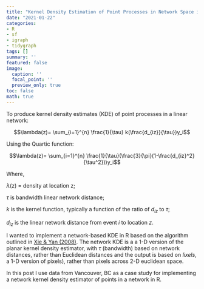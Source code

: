 ```yaml
---
title: "Kernel Density Estimation of Point Processes in Network Space in R"
date: "2021-01-22"
categories:
- R
- sf
- igraph
- tidygraph
tags: []
summary: ''
featured: false
image:
  caption: ''
  focal_point: ''
  preview_only: true
toc: false
math: true
---
```


To produce kernel density estimates (KDE) of point processes in a linear network:

$$\lambda(z)= \sum_{i=1}^{n} \frac{1}{\tau} k(\frac{d_{iz}}{\tau})y_i$$

Using the Quartic function: 

$$\lambda(z)= \sum_{i=1}^{n} \frac{1}{\tau}(\frac{3}{\pi}(1-\frac{d_{iz}^2}{\tau^2}))y_i$$

Where, 

$\lambda$(z) = density at location z; 

$\tau$ is bandwidth linear network distance;

$k$ is the kernel function, typically a function of the ratio of $d_{iz}$ to $\tau$;

$d_{iz}$ is the linear network distance from event $i$ to location $z$.

I wanted to implement a network-based KDE in R based on the algorithm outlined in [Xie & Yan (2008)](https://www.sciencedirect.com/science/article/pii/S0198971508000318). The network KDE is a a 1-D version of the planar kernel density estimator, with $\tau$ (bandwidth) based on network distances, rather than Euclidean distances and the output is based on _lixels_, a 1-D version of pixels), rather than pixels across 2-D euclidean space.

In this post I use data from Vancouver, BC as a case study for implementing a network kernel density estimator of points in a network in R. 

<!-- ```{r,include=FALSE} -->
<!-- options(cancensus.api_key = "CensusMapper_96346368de96ca68bd3f0127e25013d0") -->
<!-- ``` -->


<!-- # Set Up -->

<!-- ```{r,message = FALSE} -->
<!-- library(tidygraph) -->
<!-- library(igraph) -->
<!-- library(stplanr) -->
<!-- library(cancensus) -->
<!-- library(osmdata) -->
<!-- library(dplyr) -->
<!-- library(sf) -->
<!-- library(ggplot2) -->
<!-- library(stringr) -->
<!-- ``` -->

<!-- # Getting the example data -->

<!-- The first step is to load example data.  -->

<!-- ## Study Area Extent -->

<!-- I use the `get_census` function from the  [`cancensus`](https://mountainmath.github.io/cancensus/index.html) package to extract a `sf` object with `POLYGON` geometries, representing the study extent: the City of Vancouver.  -->

<!-- ```{r,message=FALSE} -->
<!-- study_area <- get_census(dataset='CA16', regions=list(CSD="5915"), -->
<!--                      level='CSD', use_cache = FALSE,geo_format = "sf") %>% -->
<!--   filter(name=="Vancouver (CY)") %>% -->
<!--   st_transform(crs = 26910)  -->

<!-- ggplot(study_area) + -->
<!--   geom_sf() +  -->
<!--   coord_sf() + -->
<!--   theme_void() -->
<!-- ``` -->

<!-- ## Road Network Data -->

<!-- Next I use the `osmdata` package to download street network files for the City of Vancouver. The `getbb()` function defines a bounding box for the City of Vancouver.  -->

<!-- ```{r} -->
<!-- bbx <- getbb("Vancouver, BC") -->
<!-- ``` -->

<!-- Next we use the `opq()` and `add_osm_feature` functions to obtain open street map road network data. The `osmdata_sf()` -->

<!-- ```{r} -->
<!-- streets <- bbx %>% -->
<!--   opq()%>% -->
<!--   add_osm_feature(key = "highway",  -->
<!--                   value=c("residential", "living_street", -->
<!--                             "service","unclassified", -->
<!--                             "pedestrian", "footway", -->
<!--                             "track","path","motorway", "trunk", -->
<!--                           "primary","secondary",  -->
<!--                           "tertiary","motorway_link", -->
<!--                           "trunk_link","primary_link", -->
<!--                           "secondary_link", -->
<!--                           "tertiary_link")) %>% -->
<!--   osmdata_sf() -->


<!-- streets_sf <- st_transform(streets$osm_lines,crs=26910) %>%  -->
<!--   filter(st_intersects(.,study_area,sparse=FALSE)) -->

<!-- ggplot() + -->
<!--   geom_sf(data = streets_sf, -->
<!--           aes(color=highway), -->
<!--           size = .4, -->
<!--           alpha = .65)+ -->
<!--   theme_void() -->
<!-- ``` -->

<!-- ## Police Report Data -->

<!-- Finally I get point data of police reports in Vancouver from the City of Vancouver. I subset the data to only include vehicle collisions reported to police in 2018 (last full year of data available).  -->

<!-- ```{r} -->

<!-- url <- "ftp://webftp.vancouver.ca/opendata/csv/crime_csv_all_years.zip" -->
<!-- temp <- tempfile() -->
<!-- download.file(url, temp) -->
<!-- crime <- read.csv(unz(temp, "crime_csv_all_years.csv")) -->
<!-- unlink(temp) -->

<!-- collisions <- crime %>%  -->
<!--   filter(YEAR==2018 & str_detect(TYPE,"Vehicle Collision"))%>%  -->
<!--   st_as_sf(.,coords = c("X","Y"),crs=26910) -->
<!-- ``` -->

<!-- Locations of police reported vehicle collisions are below.  -->

<!-- ```{r} -->
<!-- ggplot(collisions) + -->
<!--   geom_sf() +  -->
<!--   coord_sf() +  -->
<!--   theme_void() -->

<!-- ``` -->

<!-- Now we have the data we need to try and estimate the density of police-reported collisions or "hotspots" in the City of Vancouver.  -->

<!-- NOTE: These data do not differentiate between different types of collisions between road users, and police road collision data consistently miss out on the majority of crashes that occur to active transport users (bicyclists and pedestrians). -->

<!-- # Prepare the network data -->

<!-- In the algorithm outlined in [Xie & Yan (2008)](https://www.sciencedirect.com/science/article/pii/S0198971508000318) the resulting density estimates on a network are based on a spatial unit of analysis they term a _lixel_. _Lixels_ are  basically the 1-D version of a pixel, and refer to how long the segments in our network are from which we calculate densities of events.  -->

<!-- To create a _lixelized_ network I combine the `split_lines()`  and the `lixelize network()` functions.  -->

<!-- The `split_lines()` function has three arguments:  -->

<!-- - **input_lines**: `sf` object with `LINSETRING` or `MULTILINESTRING` geometry -->
<!-- - **max_length**: the _lixel_ size, defined by the maximum length of an individual linestring in the data.  -->
<!-- - **id**: a unique id for each line segment in the `sf` object -->

<!-- The `split_lines()` function is given below: -->

<!-- ```{r} -->

<!-- split_lines <- function(input_lines, max_length, id) { -->

<!--   input_lines <- input_lines %>% ungroup() -->

<!--   geom_column <- attr(input_lines, "sf_column") -->

<!--   input_crs <- sf::st_crs(input_lines) -->

<!--   input_lines[["geom_len"]] <- sf::st_length(input_lines[[geom_column]]) -->

<!--   attr(input_lines[["geom_len"]], "units") <- NULL -->
<!--   input_lines[["geom_len"]] <- as.numeric(input_lines[["geom_len"]]) -->

<!--   too_short <- filter(select(all_of(input_lines),all_of(id), all_of(geom_column), geom_len), geom_len < max_length) %>% select(-geom_len) -->

<!--   too_long <- filter(select(all_of(input_lines),all_of(id), all_of(geom_column), geom_len), geom_len >= max_length) -->

<!--   rm(input_lines) # just to control memory usage in case this is big. -->

<!--   too_long <- mutate(too_long, -->
<!--                      pieces = ceiling(geom_len / max_length), -->
<!--                      fID = 1:nrow(too_long)) %>% -->
<!--     select(-geom_len) -->

<!--   split_points <- sf::st_set_geometry(too_long, NULL)[rep(seq_len(nrow(too_long)), too_long[["pieces"]]),] %>% -->
<!--     select(-pieces) -->

<!--   split_points <- mutate(split_points, split_fID = row.names(split_points)) %>% -->
<!--     group_by(fID) %>% -->
<!--     mutate(piece = 1:n()) %>% -->
<!--     mutate(start = (piece - 1) / n(), -->
<!--            end = piece / n()) %>% -->
<!--     ungroup() -->

<!--   new_line <- function(i, f, t) { -->
<!--     lwgeom::st_linesubstring(x = too_long[[geom_column]][i], from = f, to = t)[[1]] -->
<!--   } -->

<!--   split_lines <- apply(split_points[c("fID", "start", "end")], 1, -->
<!--                        function(x) new_line(i = x[["fID"]], f = x[["start"]], t = x[["end"]])) -->

<!--   rm(too_long) -->

<!--   split_lines <- st_sf(split_points[c(id)], geometry = st_sfc(split_lines, crs = input_crs)) -->

<!--   lixel <- rbind(split_lines,too_short) %>% mutate(LIXID = row_number()) -->

<!--   return(lixel) -->
<!-- } -->
<!-- ``` -->

<!-- The second function needed to prepare the network data is the `lixelize_network` function. This takes two arguments, an `sf` object with `LINESTRING` or `MULTILINESTRING` geometry and the lixel_length argument. This function will create two lixelized networks: 1) the output network where the line data are _lixelized_ and no segment is larger than the a given pixel size and 2) a shortest distance network which will be used to calculate road network lengths in our network kernel density estimates that we will dive into shortly.  -->

<!-- The lixelize network function is given below: -->


<!-- ```{r} -->
<!-- lixelize_network <- function(sf_network,max_lixel_length,uid){ -->
<!--   print("Splitting input spatial lines by lixel length...") -->
<!--   target_lixel <- split_lines(input_lines = sf_network,max_length = max_lixel_length,id = uid) -->
<!--   print("Create corresponding shortest distance network...") -->
<!--   shortest_distance_network <- split_lines(input_lines = target_lixel,max_length = max_lixel_length/2,id = uid) -->
<!--   return(list(target_lixel=target_lixel,shortest_distance_network=shortest_distance_network)) -->
<!-- } -->

<!-- ``` -->


<!-- Our approach varies from Xie and Yan (2008) in that we define a "maximum" length for lixels based on the `split_lines()` function, and  segments that are larger than the specified length are split into equal sized lixels. Instead of having $n$ lixels with 1 extra "residual lixel" we instead have $n$+1 lixels of equal length, under the lixel limit. For example a 45m segment with a maximum lixel length of 10m  would be split into 5 segments of 9m instead of 4 lixels of 10m and a residual lixel of 5m. -->

<!-- Before we use the functions described above to create a network of basic linear units _under_ a maximum length (e.g. _lixelized_ network), we will clean our existing osm data by removing unconnected segments of roads using the `stplanr`.  -->

<!-- First we convert our `sf` road network to a spatial lines network object using the `SpatialLinesNetwork()` function, then clean use the `sln_clean_graph()` function to keep the largest set of connected road segments within our dataset.  -->

<!-- ```{r} -->

<!-- network_sln <- SpatialLinesNetwork(streets_sf) -->
<!-- network_sln <- sln_clean_graph(network_sln)# Remove unconnected roads -->

<!-- ggplot(network_sln@sl) + -->
<!--   geom_sf() +  -->
<!--   coord_sf() + -->
<!--   theme_void() -->

<!-- ```` -->

<!-- Check out the following link for more on the `stplanr` package https://cran.r-project.org/web/packages/stplanr/vignettes/stplanr-paper.html. For now we are only using the one function from the package to clean our network.   -->

<!-- ## Lixelize the cleaned network -->

<!-- Next step is to lixelize the cleaned network. I choose a 25m maximum lixel length (e.g. every linear segment in the network will be 25m or under. This function may take some time to run.  -->

<!-- ```{r} -->

<!-- lixel_list_25m <- lixelize_network( -->
<!--   sf_network = network_sln@sl, -->
<!--   max_lixel_length = 25, -->
<!--   uid = "osm_id" -->

<!-- ) -->

<!-- str(lixel_list_25m) -->

<!-- ``` -->

<!-- The output is a list of two _lixelized_ networks. The first is the lixelized network with the specified length, and the second is the same network but with lixel lengths half the size of indicated. This is the network that will be used in the network kernel density function to calculate shortest network distances from each lixel to each event on the network. More detail on that in the following section.  -->


<!-- # Prepare the point data -->

<!-- Here I need to ensure that the point data are lined up with the cleaned network data. I use a function called `st_snap_points` which "snaps" the points to the location of the nearest road segment within a specified distance tolerance. The function is given below: -->

<!-- ```{r} -->
<!-- st_snap_points = function(x, y, max_dist = 1000) { -->

<!--   if (inherits(x, "sf")) n = nrow(x) -->
<!--   if (inherits(x, "sfc")) n = length(x) -->

<!--   out = do.call(c, -->
<!--                 lapply(seq(n), function(i) { -->
<!--                   nrst = st_nearest_points(st_geometry(x)[i], y) -->
<!--                   nrst_len = st_length(nrst) -->
<!--                   nrst_mn = which.min(nrst_len) -->
<!--                   if (as.vector(nrst_len[nrst_mn]) > max_dist) return(st_geometry(x)[i]) -->
<!--                   return(st_cast(nrst[nrst_mn], "POINT")[2]) -->
<!--                 }) -->
<!--   ) -->
<!--   return(out) -->
<!-- } -->
<!-- ``` -->

<!-- We snap the points to our road network with a 20m tolerance:  -->

<!-- ```{r} -->
<!-- coll_snp <- st_snap_points(collisions,network_sln@sl,max_dist = 20) #this only returns the geometry - doesn't preserve attributes -->

<!-- coll_snp <- st_sf(collisions %>% -->
<!--                   st_drop_geometry() %>% -->
<!--                   mutate(geom=coll_snp)) #rerturn the attributes to the snapped locations -->
<!-- ``` -->


<!-- # Calculate Network Kernel Density -->

<!-- The function I have created here for calculating density of events on a network follows the algorithm outline in Xie and Yan (2008) and takes advantage of functionality from `sf`, `igraph` and `tidygraph` to to calculate shortest distances from each lixel in our network to the point processes we specify. Much of the code  in this function is adapted from an excellent resource on using these packages for network analysis: https://www.r-spatial.org/r/2019/09/26/spatial-networks.html -->

<!-- The `network_kde()` function is defined below:  -->

<!-- ```{r} -->

<!-- #function for calculating the centre of  -->
<!-- st_line_midpoints <- function(sf_lines = NULL) { -->

<!--   g <- st_geometry(sf_lines) -->

<!--   g_mids <- lapply(g, function(x) { -->

<!--     coords <- as.matrix(x) -->

<!--     # this is just a copypaste of maptools:::getMidpoints()): -->
<!--     get_mids <- function (coords) { -->
<!--       dist <- sqrt((diff(coords[, 1])^2 + (diff(coords[, 2]))^2)) -->
<!--       dist_mid <- sum(dist)/2 -->
<!--       dist_cum <- c(0, cumsum(dist)) -->
<!--       end_index <- which(dist_cum > dist_mid)[1] -->
<!--       start_index <- end_index - 1 -->
<!--       start <- coords[start_index, ] -->
<!--       end <- coords[end_index, ] -->
<!--       dist_remaining <- dist_mid - dist_cum[start_index] -->
<!--       mid <- start + (end - start) * (dist_remaining/dist[start_index]) -->
<!--       return(mid) -->
<!--     } -->

<!--     mids <- st_point(get_mids(coords)) -->
<!--   }) -->

<!--   out <- st_sfc(g_mids, crs = st_crs(sf_lines)) -->
<!--   out <- st_sf(out) -->
<!--   out <- bind_cols(out,sf_lines %>% st_drop_geometry()) %>% rename(geom=out) -->
<!-- } -->


<!-- network_kde <- function(lixel_list,point_process,bandwidth = 100,n_cores=1,attribute=1,point_process_is_lixel_midpoint=FALSE){ -->


<!--   #3. Create a network of lixels by establishing the network topology between lixels as well as between lixels and lxnodes. -->

<!--   #Define topology for calculating shortest distances by converting lixel with half the length to calculate distances -->
<!--   #The shorter the lixel length the more accurate the calculation of network distance from nearest node of source lixel to nearest node of target lixel -->
<!--   print("Defining network topology...") -->

<!--   require(parallel) -->
<!--   require(doParallel) -->
<!--   require(igraph) -->
<!--   require(tidygraph) -->
<!--   require(sf)   -->
<!--   require(dplyr) -->


<!--   # Create nodes at the start and end point of each edge -->

<!--   nodes <- lixel_list$shortest_distance_network %>% -->
<!--     st_coordinates() %>% -->
<!--     as_tibble() %>% -->
<!--     rename(LIXID = L1) %>% -->
<!--     group_by(LIXID) %>% -->
<!--     slice(c(1, n())) %>% -->
<!--     ungroup() %>% -->
<!--     mutate(start_end = rep(c('start', 'end'), times = n()/2)) -->

<!--   # Give each node a unique index -->

<!--   nodes <- nodes %>% -->
<!--     mutate(xy = paste(.$X, .$Y), -->
<!--            xy = factor(xy, levels = unique(xy))) %>% -->
<!--     group_by(xy)%>% -->
<!--     mutate(nodeID = cur_group_id()) %>% -->
<!--     ungroup() %>% -->
<!--     select(-xy) -->

<!--   # Combine the node indices with the edges -->

<!--   start_nodes <- nodes %>% -->
<!--     filter(start_end == 'start') %>% -->
<!--     pull(nodeID) -->

<!--   end_nodes <- nodes %>% -->
<!--     filter(start_end == 'end') %>% -->
<!--     pull(nodeID) -->

<!--   lixel_list$shortest_distance_network = lixel_list$shortest_distance_network %>% -->
<!--     mutate(from = start_nodes, to = end_nodes) -->

<!--   # Remove duplicate nodes -->
<!--   nodes <- nodes %>% -->
<!--     distinct(nodeID, .keep_all = TRUE) %>% -->
<!--     select(-c(LIXID, start_end)) %>% -->
<!--     st_as_sf(coords = c('X', 'Y')) %>% -->
<!--     st_set_crs(st_crs(lixel_list$shortest_distance_network)) -->

<!--   # Convert to tbl_graph -->
<!--   graph <- tbl_graph(nodes = nodes, edges = as_tibble(lixel_list$shortest_distance_network), directed = FALSE) -->

<!--   graph <- graph %>% -->
<!--     activate(edges) %>% -->
<!--     mutate(length = st_length(geometry)) -->

<!--   lixel_list$shortest_distance_network <- NULL -->

<!--   #4. Create the center points of all the lixels for the target lixel (lxcenters) -->
<!--   print("Calculating lixel midpoints (lxcenters)...") -->

<!--   lxcenters <- st_line_midpoints(lixel_list$target_lixel) -->

<!--   #5. Select a point process occurring within the road network -->

<!--   #input as function parameter -->

<!--   #6. For each point find its nearest lixel. Count the number of points nearest to a lixel and assigned as property of lixel. -->

<!--   #Points should be snapped to network within some distance threshold prior to -->

<!--   if(point_process_is_lixel_midpoint==FALSE){ -->

<!--   print("Counting number of events on each lixel...") -->

<!--   point_process <- st_join(point_process,lixel_list$target_lixel["LIXID"], -->
<!--                            join = st_is_within_distance, dist = 0.001) #for each point assign the LIXID that it falls on -->

<!--   source_lixels <- point_process %>% #summarize the number of points by LIXID (e.g. count the points for each LIXID) -->
<!--     filter(!is.na(LIXID)) %>% -->
<!--     group_by(LIXID) %>% -->
<!--     summarise(n_events = n(),`.groups`="drop") %>% -->
<!--     st_drop_geometry() -->

<!--   source_lixels <- inner_join(lxcenters,source_lixels,by="LIXID") #define geometry for source lixels -->
<!--   } -->

<!--   if(point_process_is_lixel_midpoint==TRUE){ -->

<!--     source_lixels <- lxcenters %>% mutate(n_events = 1) -->
<!--   } -->

<!--   print(paste0(sum(source_lixels$n_events)," events on ",nrow(source_lixels)," source lixels")) -->

<!--   #7. Define a search bandwidth, measured with the short path network distance -->

<!--   #input as function parameter -->

<!--   #8. Calculate the shortest-path network distance from each source lixel to lxcenter of all its neighouring lixels within the seach bandwidth -->


<!--   nearest_node_to_source_lixel <- st_nearest_feature(source_lixels,nodes)#find nodes from shortest distance network associated with each source lixel -->
<!--   nearest_node_to_lxcentre <- st_nearest_feature(lxcenters,nodes)#find nodes from shortest distance network associated with each lxcenters -->

<!--   print("Calculating distances from each source lixel to all other lixel centers... ") -->


<!--   cl <- makeCluster(n_cores) -->
<!--   registerDoParallel(cores=cl) #parallel computing -->

<!--   distances <- foreach::foreach(i = 1:length(nearest_node_to_source_lixel),.packages = c("magrittr","igraph","tidygraph","sf")) %dopar% { -->
<!--     temp <- distances( -->
<!--       graph = graph, -->
<!--       weights = graph %>% activate(edges) %>% pull(length), -->
<!--       v = nearest_node_to_source_lixel[i] -->
<!--     )[,nearest_node_to_lxcentre] -->

<!--     data.frame(LIXID = lxcenters[temp<=max(bandwidth),]$LIXID, -->
<!--                dist = temp[temp<=max(bandwidth)]) -->
<!--   } -->

<!--  stopCluster(cl) -->

<!--   rm("graph") -->


<!--   # gauss <-function(x) { -->
<!--   # -->
<!--   #   t1 <- 1/(sqrt(2*pi)) -->
<!--   #   t2 <- exp(-((x^2)/(2*bandwidth^2))) -->
<!--   #   n <- (1/bandwidth)*(t1*t2) -->
<!--   #   n <- ifelse(x>bandwidth,0,n) -->
<!--   # -->
<!--   # -->
<!--   #   return(n) -->
<!--   # -->
<!--   # } -->
<!--   # -->
<!--   # plot(gauss(0:(bandwidth*2))) -->

<!--   quartic <-function(x,r) { -->
<!--     K <- 3/pi -->
<!--     t1 <- 1-(x^2/r^2) -->
<!--     q <- ifelse(x>r,0,K*t1) -->
<!--     q <- (1/r)*q -->

<!--     return(q) -->
<!--   } -->

<!--   LIXID <- unlist(lapply(lapply(distances,`[`,"LIXID"),function(x) pull(x))) -->
<!--   distances_list <- lapply(lapply(distances,`[`,"dist"),function(x) pull(x)) -->

<!--   d_list <- list() -->

<!--   for(i in 1:length(bandwidth)){ -->

<!--     print(paste0("Applying kernel density estimator with bandwidth of ",bandwidth[i],"m ... ")) -->

<!--     d <- lapply(distances_list,function(x) quartic(x,bandwidth[i])) -->
<!--     d <- mapply(`*`,d,attribute) #multiply by attribute of source lixel -->
<!--     d <- mapply(`*`,d,source_lixels$n_events) #sum over number of events that occured on the source lixel -->

<!--     d_list[[i]] <- data.frame(unlist(d)) -->
<!--   } -->

<!--   d_cols <- as.data.frame(do.call(cbind,d_list)) -->

<!--   names(d_cols) <- paste0("kde_bw_",bandwidth) -->

<!--   #sum densities over all lixels -->
<!--   density <- cbind(LIXID,d_cols) %>% -->
<!--     group_by(LIXID) %>% -->
<!--     summarise(across(everything(),sum),`.groups`="drop") -->

<!--   network_kde <- left_join(lixel_list$target_lixel,density,by = "LIXID") %>% -->
<!--     mutate(length = st_length(.)) %>% -->
<!--     replace(., is.na(.), 0) -->

<!--   return(list(network_kde=network_kde,neighbours = distances)) -->

<!-- } -->

<!-- ``` -->

<!-- As of now I have only set up the algorithm to use a quartic kernel.  -->

<!-- Next step is to compute the density of points on a network! The `network_kde()` function implements parallel computing functionality using the `parallel` and `doParallel` packages so we need to specify how many cores are on the computer being used: -->

<!-- ```{r} -->
<!-- n_cores <- bigstatsr::nb_cores() -->
<!-- ``` -->

<!-- Finally we specify the lixelized network we are working with, the point process from which we estimate densities of events, the bandwidths we wish to use in our density estimates and the number of cores for parallel computation. The last argument can be ignored for now and set to FALSE as it is something I'm working on to speed up computation if your point process is already associated with the segment (e.g. volumes of road users on a segment). -->

<!-- ```{r} -->
<!-- system.time({ -->
<!--   collisions_network_kde <- network_kde(lixel_list = lixel_list_25m, -->
<!--                                  point_process = coll_snp, -->
<!--                                  bandwidth = c(50,100,150,250), -->
<!--                                  n_cores = n_cores, -->
<!--                                  point_process_is_lixel_midpoint = FALSE) -->
<!-- }) -->


<!-- collisions_network_kde$network_kde -->

<!-- ``` -->

<!-- The output of the `network_kde()` is an `sf` object with `LINESTRING` geometry, where each line segment is a lixel and the columns refer to density of events in network space for the specified bandwidths.  -->

<!-- # Mapping out the results -->

<!-- Below we can then map out the results. We will use the 150m bandwidth in this example: -->

<!-- ```{r} -->

<!-- ggplot() + -->
<!--   geom_sf(data=study_area,color=NA,fill="gray5")+ -->
<!--   geom_sf(data = collisions_network_kde$network_kde,aes(color=kde_bw_150))+ -->
<!--   scale_color_viridis_c(option = "C",direction = 1,name="Density") +  -->
<!--   # geom_sf(data=mask,color=NA,fill="white")+ -->
<!--   theme_void()+ -->
<!--   theme(panel.background= element_rect(fill = NA,color=NA), -->
<!--         legend.position = "top", -->
<!--         legend.title.align = 0, -->
<!--         legend.key.size = unit(1, 'cm'), #change legend key size -->
<!--         legend.key.height = unit(0.5, 'cm'), #change legend key height -->
<!--         legend.key.width = unit(1.5, 'cm'))+ -->
<!--   coord_sf(xlim = c(483690.9,499329.2), -->
<!--            ylim = c(5450534.8,5463381.0)) -->

<!-- ``` -->


<!-- Zooming into downtown: -->


<!-- ```{r} -->
<!-- ggplot() + -->
<!--   geom_sf(data=study_area,color=NA,fill="gray5")+ -->
<!--   geom_sf(data = collisions_network_kde$network_kde,aes(color=kde_bw_150))+ -->
<!--   scale_color_viridis_c(option = "C",direction = 1,name="Density") +  -->
<!--   theme_void()+ -->
<!--   theme(panel.background= element_rect(fill = NA,color=NA), -->
<!--         legend.position = "top", -->
<!--         legend.title.align = 0, -->
<!--         legend.key.size = unit(1, 'cm'), #change legend key size -->
<!--         legend.key.height = unit(0.5, 'cm'), #change legend key height -->
<!--         legend.key.width = unit(1.5, 'cm'))+ -->
<!--   coord_sf(xlim = c(491321.39853389-1000,491321.39853389+1000), -->
<!--            ylim = c(5459015.689874-1000,5459015.689874+1000)) -->

<!-- ``` -->

<!-- That's the network KDE function as it is for now. Some challenges going forward are computation time for higher resolution pixels and implementing different kernels other than quartic.  -->

<!-- ```{r,include=FALSE} -->
<!-- ggsave(filename = "featured.jpeg",path="D:/GitHub/website-mbc/content/post/kernel-density-estimation-in-network-space",units = "in",height = 5,width = 5,dpi = 250,device = "jpeg") -->
<!-- ``` -->


<!-- <details><summary>Reproducibility receipt</summary> -->

<!-- ```{r,	echo = FALSE, message = FALSE, warning = FALSE} -->
<!-- ## datetime -->
<!-- Sys.time() -->

<!-- ## repository -->
<!-- git2r::repository() -->

<!-- ## Session info -->
<!-- sessionInfo() -->
<!-- ``` -->

<!-- </details> -->
